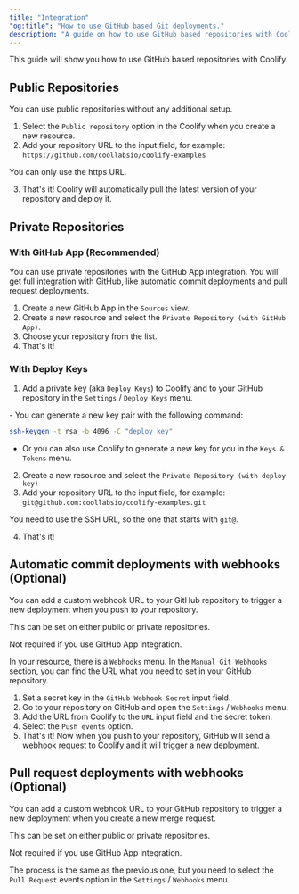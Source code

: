 ```yaml
---
title: "Integration"
"og:title": "How to use GitHub based Git deployments."
description: "A guide on how to use GitHub based repositories with Coolify."
---
```


This guide will show you how to use GitHub based repositories with Coolify.

## Public Repositories

You can use public repositories without any additional setup.

1. Select the `Public repository` option in the Coolify when you create a new resource.
2. Add your repository URL to the input field, for example: `https://github.com/coollabsio/coolify-examples`

<Tip>You can only use the https URL.</Tip>

3. That's it! Coolify will automatically pull the latest version of your repository and deploy it.

## Private Repositories

### With GitHub App (Recommended)

You can use private repositories with the GitHub App integration. You will get full integration with GitHub, like automatic commit deployments and pull request deployments.

1. Create a new GitHub App in the `Sources` view.
2. Create a new resource and select the `Private Repository (with GitHub App)`.
3. Choose your repository from the list.
4. That's it!

### With Deploy Keys

1. Add a private key (aka `Deploy Keys`) to Coolify and to your GitHub repository in the `Settings` / `Deploy Keys` menu.

<Tip>
  - You can generate a new key pair with the following command: 
  
  ```bash
  ssh-keygen -t rsa -b 4096 -C "deploy_key" 
  ```

  - Or you can also use Coolify to generate a new key for you in the `Keys & Tokens` menu.
</Tip>

2. Create a new resource and select the `Private Repository (with deploy key)`
3. Add your repository URL to the input field, for example: `git@github.com:coollabsio/coolify-examples.git`

<Tip>You need to use the SSH URL, so the one that starts with `git@`.</Tip>

4. That's it!

## Automatic commit deployments with webhooks (Optional)

You can add a custom webhook URL to your GitHub repository to trigger a new deployment when you push to your repository.

<Tip>
This can be set on either public or private repositories.

Not required if you use GitHub App integration.

</Tip>

In your resource, there is a `Webhooks` menu. In the `Manual Git Webhooks` section, you can find the URL what you need to set in your GitHub repository.

1. Set a secret key in the `GitHub Webhook Secret` input field.
2. Go to your repository on GitHub and open the `Settings` / `Webhooks` menu.
3. Add the URL from Coolify to the `URL` input field and the secret token.
4. Select the `Push events` option.
5. That's it! Now when you push to your repository, GitHub will send a webhook request to Coolify and it will trigger a new deployment.

## Pull request deployments with webhooks (Optional)

You can add a custom webhook URL to your GitHub repository to trigger a new deployment when you create a new merge request.

<Tip>
This can be set on either public or private repositories.

Not required if you use GitHub App integration.

</Tip>

The process is the same as the previous one, but you need to select the `Pull Request` events option in the `Settings` / `Webhooks` menu.

